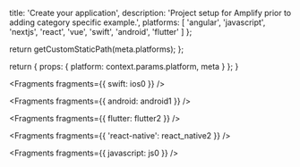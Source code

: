 
  title: 'Create your application',
  description:
    'Project setup for Amplify prior to adding category specific example.',
  platforms: [
    'angular',
    'javascript',
    'nextjs',
    'react',
    'vue',
    'swift',
    'android',
    'flutter'
  ]
};

  return getCustomStaticPath(meta.platforms);
};

  return {
    props: {
      platform: context.params.platform,
      meta
    }
  };
}


<Fragments fragments={{ swift: ios0 }} />


<Fragments fragments={{ android: android1 }} />


<Fragments fragments={{ flutter: flutter2 }} />


<Fragments fragments={{ 'react-native': react_native2 }} />


<Fragments fragments={{ javascript: js0 }} />
